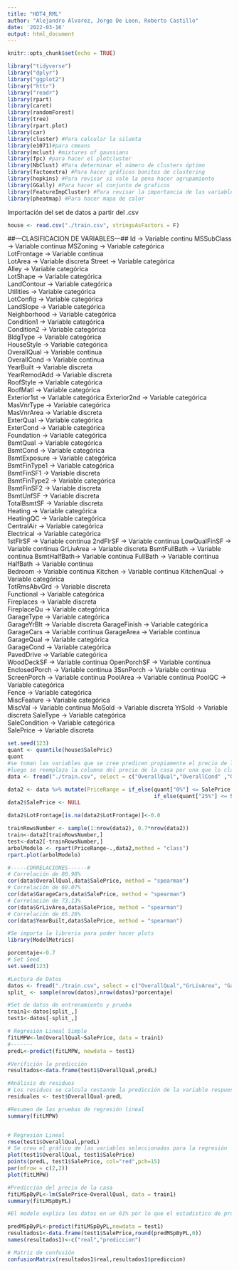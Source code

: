 ---
title: "HDT4_RML"
author: "Alejandro Alvarez, Jorge De Leon, Roberto Castillo"
date: '2022-03-16'
output: html_document
---

```{r setup, include=FALSE}
knitr::opts_chunk$set(echo = TRUE)
```

```{r message=FALSE,warning=FALSE}
library("tidyverse")
library("dplyr")
library("ggplot2")
library("httr")
library("readr")
library(rpart)
library(caret)
library(randomForest)
library(tree)
library(rpart.plot)
library(car)
library(cluster) #Para calcular la silueta
library(e1071)#para cmeans
library(mclust) #mixtures of gaussians
library(fpc) #para hacer el plotcluster
library(NbClust) #Para determinar el número de clusters óptimo
library(factoextra) #Para hacer gráficos bonitos de clustering
library(hopkins) #Para revisar si vale la pena hacer agrupamiento
library(GGally) #Para hacer el conjunto de graficos
library(FeatureImpCluster) #Para revisar la importancia de las variables en los grupos.
library(pheatmap) #Para hacer mapa de calor
```

Importación del set de datos a partir del .csv

```{r importación de base de datos}
house <- read.csv("./train.csv", stringsAsFactors = F)
```

##---CLASIFICACION DE VARIABLES---## Id -\> Variable continu MSSubClass -\> Variable continua MSZoning -\> Variable categórica\
LotFrontage -\> Variable continua\
LotArea -\> Variable discreta Street -\> Variable categórica\
Alley -\> Variable categórica\
LotShape -\> Variable categórica\
LandContour -\> Variable categórica\
Utilities -\> Variable categórica\
LotConfig -\> Variable categórica\
LandSlope -\> Variable categórica\
Neighborhood -\> Variable categórica\
Condition1 -\> Variable categórica\
Condition2 -\> Variable categórica\
BldgType -\> Variable categórica\
HouseStyle -\> Variable categórica\
OverallQual -\> Variable continua\
OverallCond -\> Variable continua\
YearBuilt -\> Variable discreta\
YearRemodAdd -\> Variable discreta\
RoofStyle -\> Variable categórica\
RoofMatl -\> Variable categórica\
Exterior1st -\> Variable categórica Exterior2nd -\> Variable categórica\
MasVnrType -\> Variable categórica\
MasVnrArea -\> Variable discreta\
ExterQual -\> Variable categórica\
ExterCond -\> Variable categórica\
Foundation -\> Variable categórica\
BsmtQual -\> Variable categórica\
BsmtCond -\> Variable categórica\
BsmtExposure -\> Variable categórica\
BsmtFinType1 -\> Variable categórica\
BsmtFinSF1 -\> Variable discreta\
BsmtFinType2 -\> Variable categórica\
BsmtFinSF2 -\> Variable discreta\
BsmtUnfSF -\> Variable discreta\
TotalBsmtSF -\> Variable discreta\
Heating -\> Variable categórica\
HeatingQC -\> Variable categórica\
CentralAir -\> Variable categórica\
Electrical -\> Variable categórica\
1stFlrSF -\> Variable continua 2ndFlrSF -\> Variable continua LowQualFinSF -\> Variable continua GrLivArea -\> Variable discreta BsmtFullBath -\> Variable continua BsmtHalfBath-\> Variable continua FullBath -\> Variable continua HalfBath -\> Variable continua\
Bedroom -\> Variable continua Kitchen -\> Variable continua KitchenQual -\> Variable categórica\
TotRmsAbvGrd -\> Variable discreta\
Functional -\> Variable categórica\
Fireplaces -\> Variable discreta\
FireplaceQu -\> Variable categórica\
GarageType -\> Variable categórica\
GarageYrBlt -\> Variable discreta GarageFinish -\> Variable categórica\
GarageCars -\> Variable continua GarageArea -\> Variable continua GarageQual -\> Variable categórica\
GarageCond -\> Variable categórica\
PavedDrive -\> Variable categórica\
WoodDeckSF -\> Variable continua OpenPorchSF -\> Variable continua EnclosedPorch -\> Variable continua 3SsnPorch -\> Variable continua ScreenPorch -\> Variable continua PoolArea -\> Variable continua PoolQC -\> Variable categórica\
Fence -\> Variable categórica\
MiscFeature -\> Variable categórica\
MiscVal -\> Variable continua MoSold -\> Variable discreta YrSold -\> Variable discreta SaleType -\> Variable categórica\
SaleCondition -\> Variable categórica\
SalePrice -\> Variable discreta\


```{r}
set.seed(123)
quant <- quantile(house$SalePric)
quant
#se toman las variables que se cree predicen propiamente el precio de la casa y el precio real de la casa.
#luego se reemplaza la columna del precio de la casa por una que lo clasifica como economica, intermedio o cara dependiendo de los percentiles.
data <- fread("./train.csv", select = c("OverallQual","OverallCond" ,"GrLivArea", "BedroomAbvGr", "TotRmsAbvGrd", "GarageCars", "SalePrice", "YearBuilt", "LotArea", "LotFrontage"))

data2 <- data %>% mutate(PriceRange = if_else(quant["0%"] <= SalePrice & SalePrice < quant["25%"], "Economica", 
                                              if_else(quant["25%"] <= SalePrice & SalePrice < quant["50%"], "Intermedia", "Cara") ))
data2$SalePrice <- NULL

data2$LotFrontage[is.na(data2$LotFrontage)]<-0.0

trainRowsNumber <- sample(1:nrow(data2), 0.7*nrow(data2))
train<-data2[trainRowsNumber,]
test<-data2[-trainRowsNumber,]
arbolModelo <- rpart(PriceRange~.,data2,method = "class")
rpart.plot(arbolModelo)
```
```{r}
#-----CORRELACIONES------#
# Correlación de 80.98%
cor(data$OverallQual,data$SalePrice, method = "spearman")
# Correlación de 69.07%
cor(data$GarageCars,data$SalePrice, method = "spearman")
# Correlación de 73.13%
cor(data$GrLivArea,data$SalePrice, method = "spearman")
# Correlación de 65.26%
cor(data$YearBuilt,data$SalePrice, method = "spearman")
```


```{r}
#Se importa la libreria para poder hacer plots
library(ModelMetrics)

porcentaje<-0.7
# Set Seed
set.seed(123)

#Lectura de Datos
datos <- fread("./train.csv", select = c("OverallQual","GrLivArea", "GarageCars", "SalePrice", "YearBuilt"))
split_ <- sample(nrow(datos),nrow(datos)*porcentaje)

#Set de datos de entrenamiento y prueba
train1<-datos[split_,]
test1<-datos[-split_,]

# Regresión Lineal Simple 
fitLMPW<-lm(OverallQual~SalePrice, data = train1)
#-------
predL<-predict(fitLMPW, newdata = test1)

#Verifición la predicción
resultados<-data.frame(test1$OverallQual,predL)

#Análisis de residuos
# Los residuos se calcula restando la predicción de la variable respuesta
residuales <- test$OverallQual-predL

#Resumen de las pruebas de regresión lineal
summary(fitLMPW)


# Regresión Lineal 
rmse(test1$OverallQual,predL)
# Se crea el gráfico de las variables seleccionadas para la regresión
plot(test1$OverallQual, test1$SalePrice)
points(predL, test1$SalePrice, col="red",pch=15)
par(mfrow = c(2,2))
plot(fitLMPW)


```

```{r}

#Predicción del precio de la casa 
fitLMSpByPL<-lm(SalePrice~OverallQual, data = train1)
summary(fitLMSpByPL)

#El modelo explica los datos en un 61% por lo que el estadistico de prueba indica que hay una relación entre las variables pero no es un buen predictor

predMSpByPL<-predict(fitLMSpByPL,newdata = test1)
resultados1<-data.frame(test1$SalePrice,round(predMSpByPL,0))
names(resultados1)<-c("real","prediccion")

# Matriz de confusión
confusionMatrix(resultados1$real,resultados1$prediccion)
```


